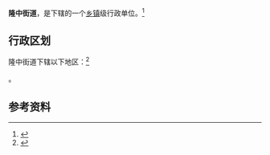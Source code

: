 {{中国乡级行政区|42/06/02/005/000}}

'''隆中街道'''，是{{PRC admin/fullname|42/06/02/005/000|3}}下辖的一个[[乡镇|乡镇]]级行政单位。<ref>{{PRC admin/ref sgc|{{PRC admin/parent|42/06/02/005/000}}}}</ref>

== 行政区划 ==

隆中街道下辖以下地区：<ref>{{PRC admin/ref sgc|42/06/02/005/000}}</ref>

{{PRC admin/children|42/06/02/005/000}}。

== 参考资料 ==

{{reflist}}

{{行政区划小作品}}
{{PRC admin/navcat|42/06/02/005/000}}